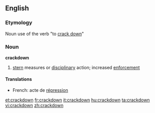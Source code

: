 {{see|crack down}}
==English==

===Etymology===
Noun use of the verb "to [[crack down]]"

===Noun===
'''crackdown'''

# [[stern]] measures or [[disciplinary]] action; increased [[enforce]]ment

====Translations====
{{top}}
* French: acte de [[répression]]
{{bottom}}

[[et:crackdown]]
[[fr:crackdown]]
[[it:crackdown]]
[[hu:crackdown]]
[[ta:crackdown]]
[[vi:crackdown]]
[[zh:crackdown]]